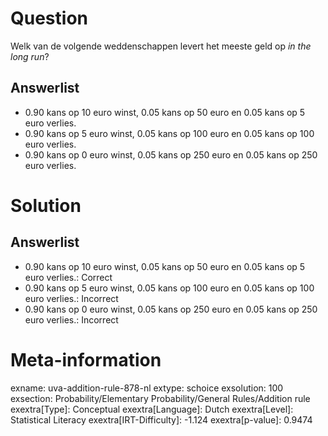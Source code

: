 Question
========

Welk van de volgende weddenschappen levert het meeste geld op *in the
long run*?

Answerlist
----------

* 0.90 kans op 10 euro winst, 0.05 kans op 50 euro en 0.05 kans op 5 euro verlies.
* 0.90 kans op 5 euro winst, 0.05 kans op 100 euro en 0.05 kans op 100 euro verlies.
* 0.90 kans op 0 euro winst, 0.05 kans op 250 euro en 0.05 kans op 250 euro verlies.

Solution
========

Answerlist
----------

* 0.90 kans op 10 euro winst, 0.05 kans op 50 euro en 0.05 kans op 5 euro verlies.: Correct
* 0.90 kans op 5 euro winst, 0.05 kans op 100 euro en 0.05 kans op 100 euro verlies.: Incorrect
* 0.90 kans op 0 euro winst, 0.05 kans op 250 euro en 0.05 kans op 250 euro verlies.: Incorrect

Meta-information
================
exname: uva-addition-rule-878-nl
extype: schoice
exsolution: 100
exsection: Probability/Elementary Probability/General Rules/Addition rule
exextra[Type]: Conceptual
exextra[Language]: Dutch
exextra[Level]: Statistical Literacy
exextra[IRT-Difficulty]: -1.124
exextra[p-value]: 0.9474

